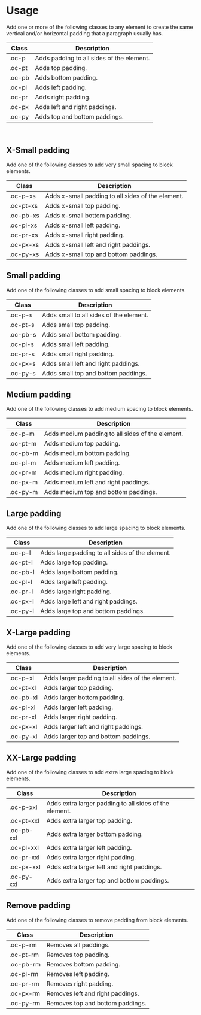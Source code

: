 
<Meta title="Basics/Utilities/Paddings" />

# Usage

Add one or more of the following classes to any element to create the same vertical and/or horizontal padding that a paragraph usually has.

| Class  | Description                               |
| ------ | ----------------------------------------- |
| .oc-p  | Adds padding to all sides of the element. |
| .oc-pt | Adds top padding.                         |
| .oc-pb | Adds bottom padding.                      |
| .oc-pl | Adds left padding.                        |
| .oc-pr | Adds right padding.                       |
| .oc-px | Adds left and right paddings.             |
| .oc-py | Adds top and bottom paddings.             |

<br />

## X-Small padding

Add one of the following classes to add very small spacing to block elements.

| Class     | Description                                       |
| --------- | ------------------------------------------------- |
| .oc-p-xs  | Adds x-small padding to all sides of the element. |
| .oc-pt-xs | Adds x-small top padding.                         |
| .oc-pb-xs | Adds x-small bottom padding.                      |
| .oc-pl-xs | Adds x-small left padding.                        |
| .oc-pr-xs | Adds x-small right padding.                       |
| .oc-px-xs | Adds x-small left and right paddings.             |
| .oc-py-xs | Adds x-small top and bottom paddings.             |

## Small padding

Add one of the following classes to add small spacing to block elements.

| Class    | Description                             |
| -------- | --------------------------------------- |
| .oc-p-s  | Adds small to all sides of the element. |
| .oc-pt-s | Adds small top padding.                 |
| .oc-pb-s | Adds small bottom padding.              |
| .oc-pl-s | Adds small left padding.                |
| .oc-pr-s | Adds small right padding.               |
| .oc-px-s | Adds small left and right paddings.     |
| .oc-py-s | Adds small top and bottom paddings.     |

## Medium padding

Add one of the following classes to add medium spacing to block elements.

| Class    | Description                                      |
| -------- | ------------------------------------------------ |
| .oc-p-m  | Adds medium padding to all sides of the element. |
| .oc-pt-m | Adds medium top padding.                         |
| .oc-pb-m | Adds medium bottom padding.                      |
| .oc-pl-m | Adds medium left padding.                        |
| .oc-pr-m | Adds medium right padding.                       |
| .oc-px-m | Adds medium left and right paddings.             |
| .oc-py-m | Adds medium top and bottom paddings.             |

## Large padding

Add one of the following classes to add large spacing to block elements.

| Class    | Description                                     |
| -------- | ----------------------------------------------- |
| .oc-p-l  | Adds large padding to all sides of the element. |
| .oc-pt-l | Adds large top padding.                         |
| .oc-pb-l | Adds large bottom padding.                      |
| .oc-pl-l | Adds large left padding.                        |
| .oc-pr-l | Adds large right padding.                       |
| .oc-px-l | Adds large left and right paddings.             |
| .oc-py-l | Adds large top and bottom paddings.             |

## X-Large padding

Add one of the following classes to add very large spacing to block elements.

| Class     | Description                                      |
| --------- | ------------------------------------------------ |
| .oc-p-xl  | Adds larger padding to all sides of the element. |
| .oc-pt-xl | Adds larger top padding.                         |
| .oc-pb-xl | Adds larger bottom padding.                      |
| .oc-pl-xl | Adds larger left padding.                        |
| .oc-pr-xl | Adds larger right padding.                       |
| .oc-px-xl | Adds larger left and right paddings.             |
| .oc-py-xl | Adds larger top and bottom paddings.             |

## XX-Large padding

Add one of the following classes to add extra large spacing to block elements.

| Class      | Description                                            |
| ---------- | ------------------------------------------------------ |
| .oc-p-xxl  | Adds extra larger padding to all sides of the element. |
| .oc-pt-xxl | Adds extra larger top padding.                         |
| .oc-pb-xxl | Adds extra larger bottom padding.                      |
| .oc-pl-xxl | Adds extra larger left padding.                        |
| .oc-pr-xxl | Adds extra larger right padding.                       |
| .oc-px-xxl | Adds extra larger left and right paddings.             |
| .oc-py-xxl | Adds extra larger top and bottom paddings.             |

## Remove padding

Add one of the following classes to remove padding from block elements.

| Class     | Description                      |
| --------- | -------------------------------- |
| .oc-p-rm  | Removes all paddings.            |
| .oc-pt-rm | Removes top padding.             |
| .oc-pb-rm | Removes bottom padding.          |
| .oc-pl-rm | Removes left padding.            |
| .oc-pr-rm | Removes right padding.           |
| .oc-px-rm | Removes left and right paddings. |
| .oc-py-rm | Removes top and bottom paddings. |
